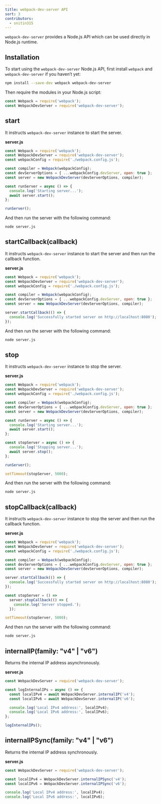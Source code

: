 ```yaml
---
title: webpack-dev-server API
sort: 3
contributors:
  - snitin315
---
```


`webpack-dev-server` provides a Node.js API which can be used directly in Node.js runtime.

## Installation

To start using the `webpack-dev-server` Node.js API, first install `webpack` and `webpack-dev-server` if you haven’t yet:

```bash
npm install --save-dev webpack webpack-dev-server
```

Then require the modules in your Node.js script:

```js
const Webpack = require('webpack');
const WebpackDevServer = require('webpack-dev-server');
```

## start

It instructs `webpack-dev-server` instance to start the server.

**server.js**

```js
const Webpack = require('webpack');
const WebpackDevServer = require('webpack-dev-server');
const webpackConfig = require('./webpack.config.js');

const compiler = Webpack(webpackConfig);
const devServerOptions = { ...webpackConfig.devServer, open: true };
const server = new WebpackDevServer(devServerOptions, compiler);

const runServer = async () => {
  console.log('Starting server...');
  await server.start();
};

runServer();
```

And then run the server with the following command:

```bash
node server.js
```

## startCallback(callback)

It instructs `webpack-dev-server` instance to start the server and then run the callback function.

**server.js**

```js
const Webpack = require('webpack');
const WebpackDevServer = require('webpack-dev-server');
const webpackConfig = require('./webpack.config.js');

const compiler = Webpack(webpackConfig);
const devServerOptions = { ...webpackConfig.devServer, open: true };
const server = new WebpackDevServer(devServerOptions, compiler);

server.startCallback(() => {
  console.log('Successfully started server on http://localhost:8080');
});
```

And then run the server with the following command:

```bash
node server.js
```

## stop

It instructs `webpack-dev-server` instance to stop the server.

**server.js**

```js
const Webpack = require('webpack');
const WebpackDevServer = require('webpack-dev-server');
const webpackConfig = require('./webpack.config.js');

const compiler = Webpack(webpackConfig);
const devServerOptions = { ...webpackConfig.devServer, open: true };
const server = new WebpackDevServer(devServerOptions, compiler);

const runServer = async () => {
  console.log('Starting server...');
  await server.start();
};

const stopServer = async () => {
  console.log('Stopping server...');
  await server.stop();
};

runServer();

setTimeout(stopServer, 5000);
```

And then run the server with the following command:

```bash
node server.js
```

## stopCallback(callback)

It instructs `webpack-dev-server` instance to stop the server and then run the callback function.

**server.js**

```js
const Webpack = require('webpack');
const WebpackDevServer = require('webpack-dev-server');
const webpackConfig = require('./webpack.config.js');

const compiler = Webpack(webpackConfig);
const devServerOptions = { ...webpackConfig.devServer, open: true };
const server = new WebpackDevServer(devServerOptions, compiler);

server.startCallback(() => {
  console.log('Successfully started server on http://localhost:8080');
});

const stopServer = () =>
  server.stopCallback(() => {
    console.log('Server stopped.');
  });

setTimeout(stopServer, 5000);
```

And then run the server with the following command:

```bash
node server.js
```

## internalIP(family: "v4" | "v6")

Returns the internal IP address asynchronously.

**server.js**

```js
const WebpackDevServer = require('webpack-dev-server');

const logInternalIPs = async () => {
  const localIPv4 = await WebpackDevServer.internalIP('v4');
  const localIPv6 = await WebpackDevServer.internalIP('v6');

  console.log('Local IPv4 address:', localIPv4);
  console.log('Local IPv6 address:', localIPv6);
};

logInternalIPs();
```

## internalIPSync(family: "v4" | "v6")

Returns the internal IP address synchronously.

**server.js**

```js
const WebpackDevServer = require('webpack-dev-server');

const localIPv4 = WebpackDevServer.internalIPSync('v4');
const localIPv6 = WebpackDevServer.internalIPSync('v6');

console.log('Local IPv4 address:', localIPv4);
console.log('Local IPv6 address:', localIPv6);
```

